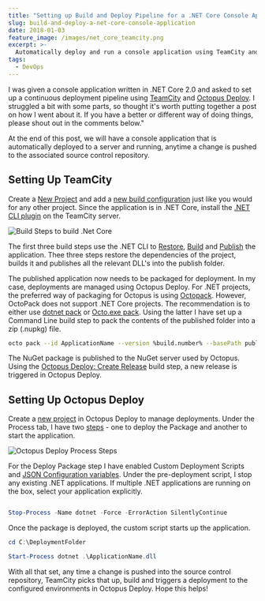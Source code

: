 ```yaml
---
title: "Setting up Build and Deploy Pipeline for a .NET Core Console Application"
slug: build-and-deploy-a-net-core-console-application
date: 2018-01-03
feature_image: /images/net_core_teamcity.png
excerpt: >-
  Automatically deploy and run a console application using TeamCity and Octopus Deploy.
tags:
  - DevOps
---
```

I was given a console application written in .NET Core 2.0 and asked to set up a continuous deployment pipeline using [TeamCity](https://www.jetbrains.com/teamcity/) and [Octopus Deploy](https://octopus.com/). I struggled a bit with some parts, so thought it's worth putting together a post on how I went about it. If you have a better or different way of doing things, please shout out in the comments below."

At the end of this post, we will have a console application that is automatically deployed to a server and running, anytime a change is pushed to the associated source control repository.

## Setting Up TeamCity

Create a [New Project](https://confluence.jetbrains.com/display/TCD10/Creating+and+Editing+Projects) and add a [new build configuration](https://confluence.jetbrains.com/display/TCD10/Creating+and+Editing+Build+Configurations) just like you would for any other project. Since the application is in .NET Core, install the [.NET CLI plugin](https://github.com/JetBrains/teamcity-dotnet-plugin) on the TeamCity server.

![Build Steps to build .Net Core](/images/net_core_teamcity_build_steps.png)

The first three build steps use the .NET CLI to [Restore](https://docs.microsoft.com/en-us/dotnet/core/tools/dotnet-restore?tabs=netcore2x), [Build](https://docs.microsoft.com/en-us/dotnet/core/tools/dotnet-build?tabs=netcore2x) and [Publish](https://docs.microsoft.com/en-us/dotnet/core/tools/dotnet-publish?tabs=netcore2x) the application. Thee three steps restore the dependencies of the project, builds it and publishes all the relevant DLL's into the publish folder.

The published application now needs to be packaged for deployment. In my case, deployments are managed using Octopus Deploy. For .NET projects, the preferred way of packaging for Octopus is using [Octopack](https://octopus.com/docs/packaging-applications/creating-packages/nuget-packages/using-octopack). However, OctoPack does not support .NET Core projects. The recommendation is to either use [dotnet pack](https://docs.microsoft.com/en-us/dotnet/core/tools/dotnet-pack?tabs=netcore2x) or [Octo.exe pack](https://octopus.com/docs/packaging-applications/creating-packages/nuget-packages/using-octo.exe). Using the latter I have set up a Command Line build step to pack the contents of the published folder into a zip (.nupkg) file.

```bash
octo pack --id ApplicationName --version %build.number% --basePath published-app

```

The NuGet package is published to the NuGet server used by Octopus. Using the [Octopus Deploy: Create Release](https://octopus.com/docs/api-and-integration/teamcity) build step, a new release is triggered in Octopus Deploy.

## Setting Up Octopus Deploy

Create a [new project](https://octopus.com/docs/deployment-process/projects) in Octopus Deploy to manage deployments. Under the Process tab, I have two [steps](https://octopus.com/docs/deployment-process/steps) - one to deploy the Package and another to start the application.

![Octopus Deploy Process Steps](/images/net_core_octopus_deploy_process.png)

For the Deploy Package step I have enabled Custom Deployment Scripts and [JSON Configuration variables](https://octopus.com/docs/deploying-applications/deploying-asp.net-core-web-applications/json-configuration-variables-feature). Under the pre-deployment script, I stop any existing .NET applications. If multiple .NET applications are running on the box, select your application explicitly.

```powershell

Stop-Process -Name dotnet -Force -ErrorAction SilentlyContinue

```

Once the package is deployed, the custom script starts up the application.

```powershell
cd C:\DeploymentFolder

Start-Process dotnet .\ApplicationName.dll

```

With all that set, any time a change is pushed into the source control repository, TeamCity picks that up, build and triggers a deployment to the configured environments in Octopus Deploy. Hope this helps!